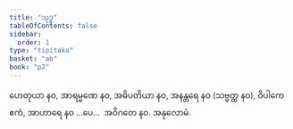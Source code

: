 ```yaml
---
title: "သုဒ္ဓ"
tableOfContents: false
sidebar:
  order: 1
type: "tipitaka"
basket: "ab"
book: "p2"
---
```



<DynamicBreadcrumb />

<Division number="4" book="p2" e="ch" v="38" p="86">

<Paragraph number="1332" book="p2">
ဟေတုယာ နဝ, အာရမ္မဏေ နဝ, အဓိပတိယာ နဝ, အနန္တရေ နဝ (သဗ္ဗတ္ထ နဝ), ဝိပါကေ ဧကံ, အာဟာရေ နဝ …ပေ…  အဝိဂတေ နဝ.

</Paragraph>
</Division>

<Paragraph number="1333" type="center" book="p2">
အနုလောမံ.
</Paragraph>
